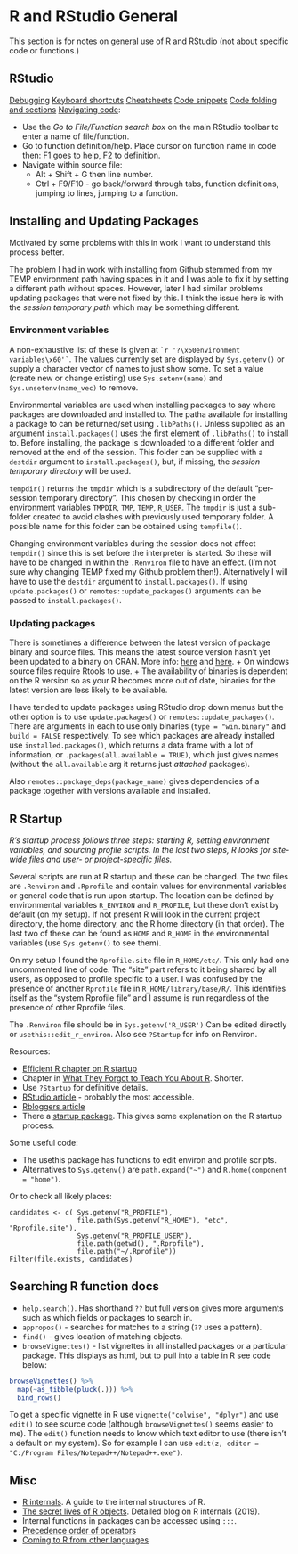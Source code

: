 # R and RStudio General {#r-general}

This section is for notes on general use of R and RStudio (not about specific code or functions.)

## RStudio

[Debugging](https://support.rstudio.com/hc/en-us/articles/205612627-Debugging-with-RStudio)
[Keyboard shortcuts](http://www.rstudio.com/ide/docs/using/keyboard_shortcuts)
[Cheatsheets](http://www.rstudio.com/resources/cheatsheets/)
[Code snippets](https://support.rstudio.com/hc/en-us/articles/204463668-Code-Snippets)
[Code folding and sections](https://support.rstudio.com/hc/en-us/articles/200484568-Code-Folding-and-Sections) 
[Navigating code](https://support.rstudio.com/hc/en-us/articles/200710523-Navigating-Code):

+ Use the *Go to File/Function search box* on the main RStudio toolbar to enter a name of file/function.
+ Go to function definition/help. Place cursor on function name in code then: F1 goes to help, F2 to definition.
+ Navigate within source file: 
  + Alt + Shift + G then line number.
  + Ctrl + F9/F10 - go back/forward through tabs, function definitions, jumping to lines, jumping to a function.

## Installing and Updating Packages

Motivated by some problems with this in work I want to understand this process better.

The problem I had in work with installing from Github stemmed from my TEMP environment path having spaces in it and I was able to fix it by setting a different path without spaces. However, later I had similar problems updating packages that were not fixed by this. I think the issue here is with the *session temporary path* which may be something different.

### Environment variables

 A non-exhaustive list of these is given at `` `r '?\x60environment variables\x60'` ``. The values currently set are displayed by `Sys.getenv()` or supply a character vector of names to just show some. To set a value (create new or change existing) use `Sys.setenv(name)` and `Sys.unsetenv(name_vec)` to remove. 

Environmental variables are used when installing packages to say where packages are downloaded and installed to. The patha available for installing a package to can be returned/set using `.libPaths()`. Unless supplied as an argument   `install.packages()` uses the first element of `.libPaths()` to install to. Before installing, the package is downloaded to a different folder and removed at the end of the session. This folder can be supplied with a `destdir` argument to `install.packages()`, but, if missing, the *session temporary directory* will be used.

`tempdir()` returns the `tmpdir` which is a subdirectory of the default "per-session temporary directory". This chosen by checking in order the environment variables `TMPDIR`, `TMP`, `TEMP`, `R_USER`. The `tmpdir` is just a sub-folder created to avoid clashes with previously used temporary folder. A possible name for this folder can be obtained using `tempfile()`.
 
Changing environment variables during the session does not affect `tempdir()` since this is set before the interpreter is started. So these will have to be changed in within the `.Renviron` file to have an effect. (I'm not sure why changing TEMP fixed my Github problem then!). Alternatively I will have to use the `destdir` argument to `install.packages()`. If using `update.packages()` or `remotes::update_packages()` arguments can be passed to `install.packages()`.

### Updating packages

There is sometimes a difference between the latest version of package binary and source files. This means the latest source version hasn't yet been updated to a binary on CRAN. More info: [here](https://community.rstudio.com/t/meaning-of-common-message-when-install-a-package-there-are-binary-versions-available-but-the-source-versions-are-later/2431/4) and [here](https://community.rstudio.com/t/having-trouble-installing-and-loading-tidyverse-readr-no-hms-package/11268/2). 
+ On windows source files require Rtools to use. 
+ The availability of binaries is dependent on the R version so as your R becomes more out of date, binaries for the latest version are less likely to be available. 

I have tended to update packages using RStudio drop down menus but the other option is to use `update.packages()` or `remotes::update_packages()`. There are arguments in each to use only binaries (`type = "win.binary"` and `build = FALSE` respectively. To see which packages are already installed use `installed.packages()`, which returns a data frame with a lot of information, or `.packages(all.available = TRUE)`, which just gives names (without the `all.available` arg it returns just *attached* packages).

Also `remotes::package_deps(package_name)` gives dependencies of a package together with versions available and installed.

## R Startup

*R’s startup process follows three steps: starting R, setting environment variables, and sourcing profile scripts. In the last two steps, R looks for site-wide files and user- or project-specific files.* 

Several scripts are run at R startup and these can be changed. The two files are `.Renviron` and `.Rprofile` and contain values for environmental variables or general code that is run upon startup. The location can be defined by environmental variables `R_ENVIRON` and `R_PROFILE`, but these don't exist by default (on my setup). If not present R will look in the current project directory, the home directory, and the R home directory (in that order). The last two of these can be found as `HOME` and `R_HOME` in the environmental variables (use `Sys.getenv()` to see them).

On my setup I found the `Rprofile.site` file in `R_HOME/etc/`. This only had one uncommented line of code. The "site" part refers to it being shared by all users, as opposed to profile specific to a user. I was confused by the presence of another `Rprofile` file in `R_HOME/library/base/R/`. This identifies itself as the "system Rprofile file" and I assume is run regardless of the presence of other Rprofile files.

The `.Renviron` file should be in `Sys.getenv('R_USER')` Can be edited directly or `usethis::edit_r_environ`. Also see `?Startup` for info on Renviron. 

Resources:

+ [Efficient R chapter on R startup](https://csgillespie.github.io/efficientR/set-up.html#r-startup) 
+ Chapter in [What They Forgot to Teach You About R](https://rstats.wtf/r-startup.html). Shorter.
+ Use `?Startup` for definitive details.
+ [RStudio article](https://rviews.rstudio.com/2017/04/19/r-for-enterprise-understanding-r-s-startup/) - probably the most accessible.
+ [Rbloggers article](https://www.r-bloggers.com/fun-with-rprofile-and-customizing-r-startup/)
+ There a [startup package](https://github.com/HenrikBengtsson/startup). This gives some explanation on the R startup process.

Some useful code:

+ The usethis package has functions to edit environ and profile scripts. 
+ Alternatives to `Sys.getenv()` are `path.expand("~")` and `R.home(component = "home")`.

Or to check all likely places:
```
candidates <- c( Sys.getenv("R_PROFILE"),
                 file.path(Sys.getenv("R_HOME"), "etc", "Rprofile.site"),
                 Sys.getenv("R_PROFILE_USER"),
                 file.path(getwd(), ".Rprofile"),
                 file.path("~/.Rprofile"))
Filter(file.exists, candidates)
```

## Searching R function docs

+ `help.search()`. Has shorthand `??` but full version gives more arguments such as which fields or packages to search in.
+ `appropos()` - searches for matches to a string (`??` uses a pattern). 
+ `find()` - gives location of matching objects.
+ `browseVignettes()` - list vignettes in all installed packages or a particular package. This displays as html, but to pull into a table in R see code below:

```r
browseVignettes() %>% 
  map(~as_tibble(pluck(.))) %>% 
  bind_rows()
```

To get a specific vignette in R use `vignette("colwise", "dplyr")` and use `edit()` to see source code (although `browseVignettes()` seems easier to me). The `edit()` function needs to know which text editor to use (there isn't a default on my system). So for example I can use `edit(z, editor = "C:/Program Files/Notepad++/Notepad++.exe")`.

## Misc

* [R internals](https://cran.r-project.org/doc/manuals/R-ints.html).  A guide to the internal structures of R.
* [The secret lives of R objects](https://www.brodieg.com/2019/02/18/an-unofficial-reference-for-internal-inspect/). Detailed blog on R internals (2019).
* Internal functions in packages can be accessed using `:::`.
* [Precedence order of operators](https://stat.ethz.ch/R-manual/R-devel/library/base/html/Syntax.html)
* [Coming to R from other languages](https://www.burns-stat.com/documents/tutorials/impatient-r/r-coming-programming-languages/)